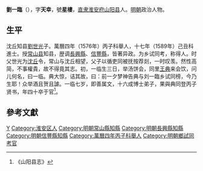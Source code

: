 {{明清人物信息框
| 姓名 = 劉一臨
| 原名 =
| 圖片名稱 = 
| 圖片大小 = 220px
| 圖片說明 = 
| 最高職務 = 
| 國家 = 大明
| 爵位 =
| 籍貫 = [[直隶|直隶]][[山陽縣|山陽縣]]
| 族裔 = 
| 字號 = 字天幸，號星樓
| 室名 = 
| 諡號 = 
| 出生日期 = 生年不详
| 出生地點 = 
| 逝世日期 = 卒年不详
| 逝世地點 = 
| 墓葬 =
| 配偶 =
| 親屬 = （子）[[劉自竑|劉自竑]]
| 出身 = 
*萬曆十七年己丑科同進士出身
| 經歷 = 
| 著作 =
}}
'''劉一臨'''（{{bd|1559年||1599年||}}），字'''天幸'''，號'''星樓'''，[[直隶|直隶]][[淮安府|淮安府]][[山阳县|山阳县]]人。[[明朝|明朝]]政治人物。

==生平==
沈丘知县[[劉世光|劉世光]]子。萬曆四年（1576年）丙子科舉人，十七年（1589年）己丑科進士。授[[常山县|常山县]]知县，歴调[[長興縣|長興縣]]、[[信豐縣|信豐縣]]，皆著异政。为乡试同考，称得人。时父世光为[[沈丘|沈丘]]令，常山与沈丘相望，父子以循吏同被抚按荐剡，一时叹羡。然性高简，不事權貴，故不得竟其志。初，一临生三日，举汤饼会，同里[[王典|王典]]来会饮，问儿何名，曰一临。典大惊，诘其故，曰：前一夕梦神告典与刘一臨乡试同榜，今乃生耶！众举酒且贺且謔。一临七岁，即善属文，十六成博士弟子，果與典同登丙子贤书，年四十卒于官<ref>《山阳县志》</ref>。

==參考文獻==
{{reflist}}

{{萬曆十七年己丑科殿試金榜}}

{{Authority control}}

{{DEFAULTSORT:Liu劉}}
[[Category:劉姓|Y]]
[[Category:淮安区人|Category:淮安区人]]
[[Category:明朝常山縣知縣|Category:明朝常山縣知縣]]
[[Category:明朝長興縣知縣|Category:明朝長興縣知縣]]
[[Category:明朝信豐縣知縣|Category:明朝信豐縣知縣]]
[[Category:萬曆四年丙子科舉人|Category:萬曆四年丙子科舉人]]
[[Category:明朝鄉試同考官|Category:明朝鄉試同考官]]